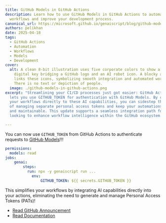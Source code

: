 ```yaml
---
title: GitHub Models in GitHub Actions
description: Learn how to use GitHub Models in GitHub Actions to automate your
  workflows and improve your development process.
canonical_url: https://microsoft.github.io/genaiscript/blog/github-models-in-github-actions
authors: pelikhan
date: 2025-04-18
tags:
  - GitHub Actions
  - Automation
  - Workflows
  - Models
  - Development
cover:
  alt: A clean 8-bit illustration uses five corporate colors to show a pixelated
    digital key bridging a GitHub logo and an AI robot icon. A blocky arrow
    links these icons, symbolizing smooth integration and automated workflow.
    There is no text or depiction of people.
  image: ./github-models-in-github-actions.png
excerpt: "Streamlining your CI/CD processes just got easier: GitHub Actions now
  lets you use GITHUB_TOKEN for authentication with GitHub Models. By connecting
  your workflows directly to these AI capabilities, you can sidestep the hassle
  of managing separate personal access tokens and keep your automations secure
  and maintainable. This update supports a seamless integration path for teams
  looking to enhance workflow intelligence within the GitHub ecosystem."

---
```


<BlogNarration />

You can now use `GITHUB_TOKEN` from GitHub Actions to authenticate requests to [GitHub Models](https://github.com/marketplace/models)!!!

```yaml title="genai.yml" wrap "models: read" "GITHUB_TOKEN: ${{ secrets.GITHUB_TOKEN }}"
permissions:
  models: read
jobs:
    genai:
        steps:
          run: npx -y genaiscript run ...
            env:
                GITHUB_TOKEN: ${{ secrets.GITHUB_TOKEN }}
```

This simplifies your workflows by integrating AI capabilities directly into your actions, 
eliminating the need to generate and manage Personal Access Tokens (PATs)!

- [Read GitHub Announcement](https://github.blog/changelog/2025-04-14-github-actions-token-integration-now-generally-available-in-github-models/)
- [Read Documentation](/genaiscript/getting-started/configuration#github)